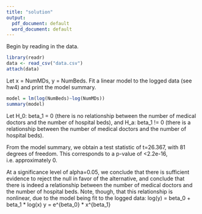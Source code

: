 ```yaml
---
title: "solution"
output:
  pdf_document: default
  word_document: default
---
```

Begin by reading in the data.
```r
library(readr)
data <- read_csv("data.csv")
attach(data)
```
Let x = NumMDs, y = NumBeds. Fit a linear model to the logged data (see hw4) and print the model summary.
```r
model = lm(log(NumBeds)~log(NumMDs))
summary(model)
```
Let H_0: beta_1 = 0 (there is no relationship between the number of medical doctors and the number of hospital beds), and H_a: beta_1 != 0 (there is a relationship between the number of medical doctors and the number of hospital beds). 

From the model summary, we obtain a test statistic of t=26.367, with 81 degrees of freedom. This corresponds to a p-value of <2.2e-16, i.e. approximately 0. 

At a significance level of alpha=0.05, we conclude that there is sufficient evidence to reject the null in favor of the alternative, and conclude that there is indeed a relationship between the number of medical doctors and the number of hospital beds. Note, though, that this relationship is nonlinear, due to the model being fit to the logged data:
    log(y) = beta_0 + beta_1 * log(x)
    y = e^{beta_0} * x^{beta_1}